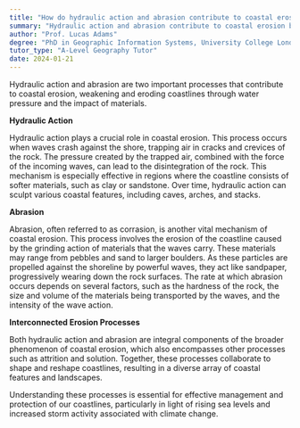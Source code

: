 ```yaml
---
title: "How do hydraulic action and abrasion contribute to coastal erosion?"
summary: "Hydraulic action and abrasion contribute to coastal erosion by weakening and wearing away the coastline through water pressure and material impact."
author: "Prof. Lucas Adams"
degree: "PhD in Geographic Information Systems, University College London"
tutor_type: "A-Level Geography Tutor"
date: 2024-01-21
---
```


Hydraulic action and abrasion are two important processes that contribute to coastal erosion, weakening and eroding coastlines through water pressure and the impact of materials.

**Hydraulic Action**

Hydraulic action plays a crucial role in coastal erosion. This process occurs when waves crash against the shore, trapping air in cracks and crevices of the rock. The pressure created by the trapped air, combined with the force of the incoming waves, can lead to the disintegration of the rock. This mechanism is especially effective in regions where the coastline consists of softer materials, such as clay or sandstone. Over time, hydraulic action can sculpt various coastal features, including caves, arches, and stacks.

**Abrasion**

Abrasion, often referred to as corrasion, is another vital mechanism of coastal erosion. This process involves the erosion of the coastline caused by the grinding action of materials that the waves carry. These materials may range from pebbles and sand to larger boulders. As these particles are propelled against the shoreline by powerful waves, they act like sandpaper, progressively wearing down the rock surfaces. The rate at which abrasion occurs depends on several factors, such as the hardness of the rock, the size and volume of the materials being transported by the waves, and the intensity of the wave action.

**Interconnected Erosion Processes**

Both hydraulic action and abrasion are integral components of the broader phenomenon of coastal erosion, which also encompasses other processes such as attrition and solution. Together, these processes collaborate to shape and reshape coastlines, resulting in a diverse array of coastal features and landscapes. 

Understanding these processes is essential for effective management and protection of our coastlines, particularly in light of rising sea levels and increased storm activity associated with climate change.
    